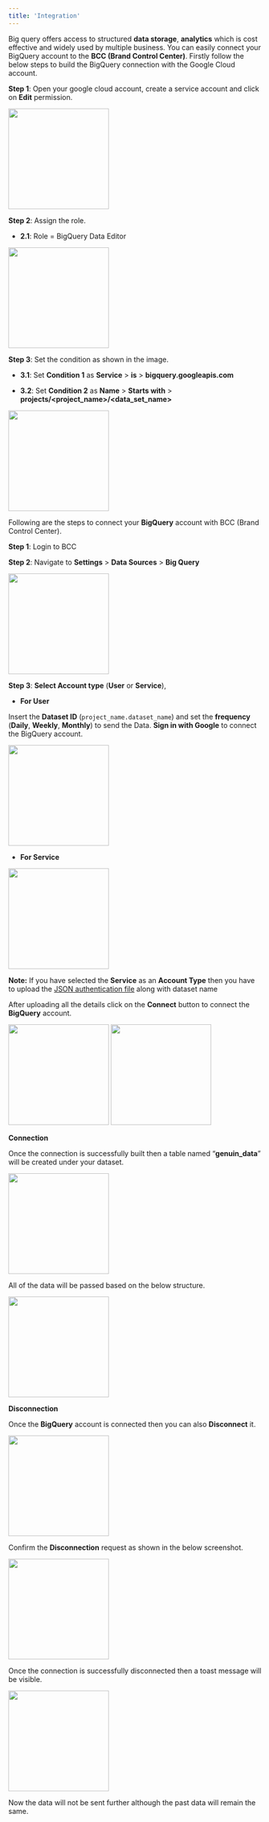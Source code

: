 ```yaml
---
title: 'Integration'
---
```


Big query offers access to structured **data storage**, **analytics** which is cost effective and widely used by multiple business. You can easily connect your BigQuery account to the **BCC (Brand Control Center)**. Firstly follow the below steps to build the BigQuery connection with the Google Cloud account.

  
**Step 1**: Open your google cloud account, create a service account and click on **Edit** permission.
  

<img height="200" src="/visual-aids/developers/integrations/image 1.png" />

  
**Step 2**: Assign the role.

-   **2.1**: Role = BigQuery Data Editor
     

<img height="200" src="/visual-aids/developers/integrations/Image 2.png" />

  
**Step 3**: Set the condition as shown in the image.

-   **3.1**: Set **Condition 1** as **Service** > **is** > **bigquery.googleapis.com**
    
-   **3.2**: Set **Condition 2** as **Name** > **Starts with** > **projects/<project_name>/<data_set_name>**
    

<img height="200" src="/visual-aids/developers/integrations/Image 3.png" />
  
  

Following are the steps to connect your **BigQuery** account with BCC (Brand Control Center).

  

**Step 1**: Login to BCC

**Step 2**: Navigate to **Settings** > **Data Sources** > **Big Query**

  

<img height="200" src="/visual-aids/developers/integrations/Image 4.png" />

  

**Step 3**: **Select Account type** (**User** or **Service**),

  

-   **For User**  

Insert the **Dataset ID** (`project_name.dataset_name`) and set the **frequency** (**Daily**, **Weekly**, **Monthly**) to send the Data. **Sign in with Google** to connect the BigQuery account.

  

<img height="200" src="/visual-aids/developers/integrations/Image 5.png" />

  

-   **For Service**
    

<img height="200" src="/visual-aids/developers/integrations/Image 6.png" />

  

**Note:** If you have selected the **Service** as an **Account Type** then you have to upload the [JSON authentication file](https://support.google.com/a/answer/7378726?hl=en#:~:text=the%20service%20account-,Click%20APIs%20&%20Services,Click%20Close) along with dataset name

  

After uploading all the details click on the **Connect** button to connect the **BigQuery** account.

<img height="200" src="/visual-aids/developers/integrations/Image 7.png" />

  

<img height="200" src="/visual-aids/developers/integrations/Image 8.png" />

  

**Connection**

Once the connection is successfully built then a table named “**genuin_data**” will be created under your dataset.  

<img height="200" src="/visual-aids/developers/integrations/Image 9.png" />

All of the data will be passed based on the below structure.

<img height="200" src="/visual-aids/developers/integrations/Image 10.png" />

  
**Disconnection**  

Once the **BigQuery** account is connected then you can also **Disconnect** it.


<img height="200" src="/visual-aids/developers/integrations/Image 11.png" />
 

Confirm the **Disconnection** request as shown in the below screenshot.  
  

<img height="200" src="/visual-aids/developers/integrations/Image 12.png" />


Once the connection is successfully disconnected then a toast message will be visible.

<img height="200" src="/visual-aids/developers/integrations/Image 13.png" />

  

Now the data will not be sent further although the past data will remain the same.
